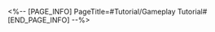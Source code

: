 <%-- [PAGE_INFO]
PageTitle=#Tutorial/Gameplay Tutorial#
[END_PAGE_INFO] --%>
{{Tutorial
|sort      = 834601
|title     = Gameplay Tutorial
|subtitle  = 
|type      = 
|about     = 
|image1    = Tutorial Gameplay Tutorial 1.png{{subst:void|<!--$UPLOAD:<<SpriteOutput/TutorialPic/TutorialPage_834601.png>-<Tutorial Gameplay Tutorial 1.png>-<Tutorial Files>>-->}}
|text1     = Look, that fellow with the {{Color|h|nobold=1|Demon King's Mark}} is the Demon King's Minion.
|image2    = Tutorial Gameplay Tutorial 2.png{{subst:void|<!--$UPLOAD:<<SpriteOutput/TutorialPic/TutorialPage_834602.png>-<Tutorial Gameplay Tutorial 2.png>-<Tutorial Files>>-->}}
|text2     = He will constantly chase after us {{Color|h|nobold=1|in the current phase}}. Focus on defeating him first!
|image3    = Tutorial Gameplay Tutorial 3.png{{subst:void|<!--$UPLOAD:<<SpriteOutput/TutorialPic/TutorialPage_834603.png>-<Tutorial Gameplay Tutorial 3.png>-<Tutorial Files>>-->}}
|text3     = Defeat the Demon King's Minions to obtain the Demon King's Treasures.
}}
